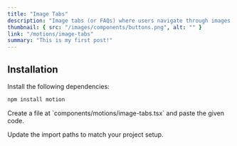 ```yaml
---
title: "Image Tabs"
description: "Image tabs (or FAQs) where users navigate through images using tabs"
thumbnail: { src: "/images/components/buttons.png", alt: "" }
link: "/motions/image-tabs"
summary: "This is my first post!"
---
```



## Installation

<Steps>
<Step>
Install the following dependencies:
</Step>

```bash
npm install motion
```

<Step>
Create a file at `components/motions/image-tabs.tsx` and paste the given code.
</Step>


<Step>Update the import paths to match your project setup.</Step>

</Steps>
